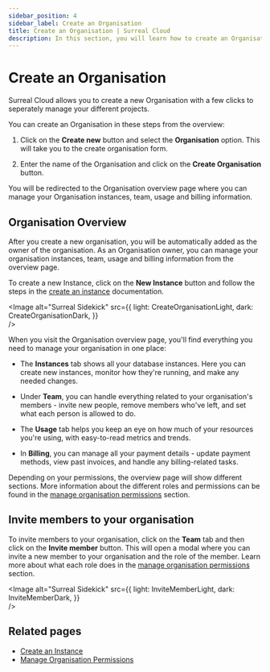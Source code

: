 ```yaml
---
sidebar_position: 4
sidebar_label: Create an Organisation
title: Create an Organisation | Surreal Cloud
description: In this section, you will learn how to create an Organisation in Surreal Cloud.
---
```




# Create an Organisation

Surreal Cloud allows you to create a new Organisation with a few clicks to seperately manage your different projects. 

You can create an Organisation in these steps from the overview:

1. Click on the **Create new** button and select the **Organisation** option. This will take you to the create organisation form.

2. Enter the name of the Organisation and click on the **Create Organisation** button.

You will be redirected to the Organisation overview page where you can manage your Organisation instances, team, usage and billing information.


## Organisation Overview

After you create a new organisation, you will be automatically added as the owner of the organisation. As an Organisation owner, you can manage your organisation instances, team, usage and billing information from the overview page. 

To create a new Instance, click on the **New Instance** button and follow the steps in the [create an instance](/docs/cloud/getting-started/create-an-instance) documentation.

<Image
alt="Surreal Sidekick"
src={{
	light: CreateOrganisationLight,
	dark: CreateOrganisationDark,
	}}  
/>

When you visit the Organisation overview page, you'll find everything you need to manage your organisation in one place:

- The **Instances** tab shows all your database instances. Here you can create new instances, monitor how they're running, and make any needed changes.

- Under **Team**, you can handle everything related to your organisation's members - invite new people, remove members who've left, and set what each person is allowed to do.

- The **Usage** tab helps you keep an eye on how much of your resources you're using, with easy-to-read metrics and trends.

- In **Billing**, you can manage all your payment details - update payment methods, view past invoices, and handle any billing-related tasks.


Depending on your permissions, the overview page will show different sections. More information about the different roles and permissions can be found in the [manage organisation permissions](/docs/cloud/advanced-topics/manage-organisation-permissions) section.

## Invite members to your organisation

To invite members to your organisation, click on the **Team** tab and then click on the **Invite member** button. This will open a modal where you can invite a new member to your organisation and the role of the member. Learn more about what each role does in the [manage organisation permissions](/docs/cloud/advanced-topics/manage-organisation-permissions) section.

<Image
alt="Surreal Sidekick"
src={{
	light: InviteMemberLight,
	dark: InviteMemberDark,
	}}  
/>


## Related pages

- [Create an Instance](/docs/cloud/getting-started/create-an-instance)
- [Manage Organisation Permissions](/docs/cloud/advanced-topics/manage-organisation-permissions)

